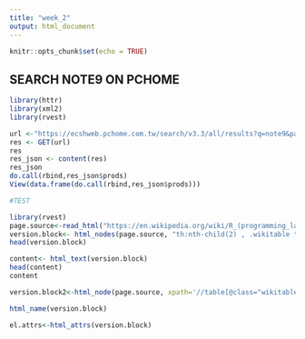 ```yaml
---
title: "week_2"
output: html_document
---
```


```r
knitr::opts_chunk$set(echo = TRUE)
```

## SEARCH NOTE9 ON PCHOME

```r
library(httr)
library(xml2)
library(rvest)

url <-"https://ecshweb.pchome.com.tw/search/v3.3/all/results?q=note9&page=1&sort=rnk/dc"
res <- GET(url)
res
res_json <- content(res)
res_json
do.call(rbind,res_json$prods)
View(data.frame(do.call(rbind,res_json$prods)))
```

```r
#TEST

library(rvest)
page.source<-read_html("https://en.wikipedia.org/wiki/R_(programming_language)")
version.block<- html_nodes(page.source, "th:nth-child(2) , .wikitable th+ td , .wikitable th:nth-child(1)")
head(version.block)

content<- html_text(version.block)
head(content)
content

version.block2<-html_node(page.source, xpath='//table[@class="wikitable"]//tr//th')

html_name(version.block)

el.attrs<-html_attrs(version.block)
```

